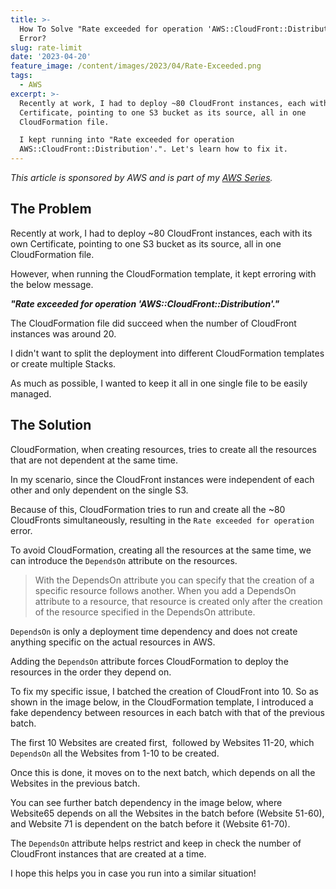 ```yaml
---
title: >-
  How To Solve "Rate exceeded for operation 'AWS::CloudFront::Distribution'."
  Error?
slug: rate-limit
date: '2023-04-20'
feature_image: /content/images/2023/04/Rate-Exceeded.png
tags:
  - AWS
excerpt: >-
  Recently at work, I had to deploy ~80 CloudFront instances, each with its own
  Certificate, pointing to one S3 bucket as its source, all in one
  CloudFormation file.

  I kept running into "Rate exceeded for operation
  AWS::CloudFront::Distribution'.". Let's learn how to fix it.
---
```

_This article is sponsored by AWS and is part of my [AWS Series](/tag/aws/)._

## The Problem

Recently at work, I had to deploy ~80 CloudFront instances, each with its own Certificate, pointing to one S3 bucket as its source, all in one CloudFormation file.

However, when running the CloudFormation template, it kept erroring with the below message.

_**"Rate exceeded for operation 'AWS::CloudFront::Distribution'."**_

<ImageCard src="/content/images/2023/04/image-2.png" alt="" />

The CloudFormation file did succeed when the number of CloudFront instances was around 20.

I didn't want to split the deployment into different CloudFormation templates or create multiple Stacks.

As much as possible, I wanted to keep it all in one single file to be easily managed.

## The Solution

CloudFormation, when creating resources, tries to create all the resources that are not dependent at the same time.

In my scenario, since the CloudFront instances were independent of each other and only dependent on the single S3.

Because of this, CloudFormation tries to run and create all the ~80 CloudFronts simultaneously, resulting in the `Rate exceeded for operation` error.

To avoid CloudFormation, creating all the resources at the same time, we can introduce the `DependsOn` attribute on the resources.

> With the DependsOn attribute you can specify that the creation of a specific resource follows another. When you add a DependsOn attribute to a resource, that resource is created only after the creation of the resource specified in the DependsOn attribute.

`DependsOn` is only a deployment time dependency and does not create anything specific on the actual resources in AWS.

Adding the `DependsOn` attribute forces CloudFormation to deploy the resources in the order they depend on.

To fix my specific issue, I batched the creation of CloudFront into 10. So as shown in the image below, in the CloudFormation template, I introduced a fake dependency between resources in each batch with that of the previous batch.

The first 10 Websites are created first,  followed by Websites 11-20, which `DependsOn` all the Websites from 1-10 to be created.

Once this is done, it moves on to the next batch, which depends on all the Websites in the previous batch.

<ImageCard src="/content/images/2023/04/image-8.png" alt="" />

You can see further batch dependency in the image below, where Website65 depends on all the Websites in the batch before (Website 51-60), and Website 71 is dependent on the batch before it (Website 61-70).

<ImageCard src="/content/images/2023/04/image-6.png" alt="" />

The `DependsOn` attribute helps restrict and keep in check the number of CloudFront instances that are created at a time.

I hope this helps you in case you run into a similar situation!
